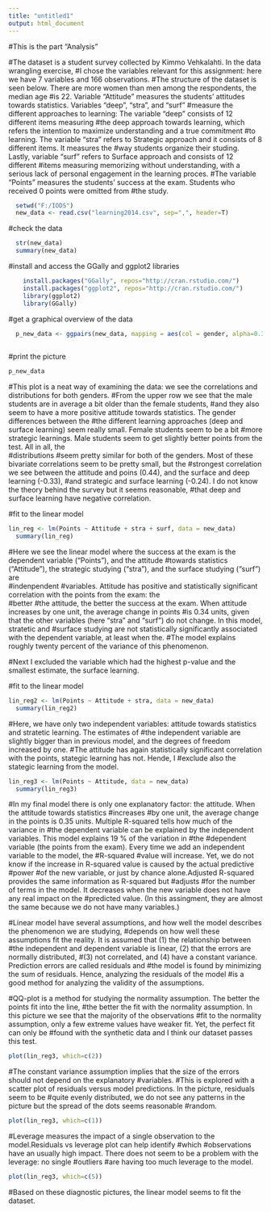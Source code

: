 ---
title: "untitled1"
output: html_document
---

#This is the part "Analysis"
  
  #The dataset is a student survey collected by Kimmo Vehkalahti. In the data wrangling exercise, 
  #I chose the variables relevant for this assignment: here we have 7 variables and 166 observations. 
  #The structure of the dataset is seen below. There are more women than men among the respondents, the median age
  #is 22. Variable "Attitude" measures the students' attitudes towards statistics. Variables "deep", "stra", and 
  "surf"
  #measure the different approaches to learning: The variable "deep" consists of 12 different items measuring 
  #the deep approach towards learning, which refers the intention to maximize understanding and a true commitment 
  #to learning. The variable "stra" refers to Strategic approach and it consists of 8 different items. It measures the 
  #way students organize their studing. Lastly, variable "surf" refers to Surface approach and consists of 12 different   #items measuring memorizing without understanding, with a serious lack of personal engagement in the learning proces.   #The variable "Points" measures the students' success at the exam. Students who received 0 points were omitted from 
  #the study.
  
```{r} 
  setwd("F:/IODS")
  new_data <- read.csv("learning2014.csv", sep=",", header=T)
```

   #check the data
```{r}
  str(new_data)
  summary(new_data)
```

  #install and access the GGally and ggplot2 libraries
```{r}
    install.packages("GGally", repos="http://cran.rstudio.com/")
    install.packages("ggplot2", repos="http://cran.rstudio.com/")
    library(ggplot2)
    library(GGally)
```

  #get a graphical overview of the data
```{r}  
  p_new_data <- ggpairs(new_data, mapping = aes(col = gender, alpha=0.3), lower = list(combo = wrap("facethist", 
                                                                                                    bins = 20)))
```

  #print the picture
```{r}  
p_new_data
```

  #This plot is a neat way of examining the data: we see the correlations and distributions for both genders.
  #From the upper row we see that the male students are in average a bit older than the female students,
  #and they also seem to have a more positive attitude towards statistics. The gender differences between the
  #the different learning approaches (deep and surface learning) seem really small. Female students seem to be a bit 
  #more strategic learnings. Male students seem to get slightly better points from the test. All in all, the        
  #distributions 
  #seem pretty similar for both of the genders. Most of these bivariate correlations seem to be pretty small, but the 
  #strongest correlation we see between the attitude and poins (0.44), and the surface and deep learning (-0.33), 
  #and strategic and surface learning (-0.24). I do not know the theory behind the survey but it seems reasonable, 
  #that deep and surface learning have negative correlation.
  
  #fit to the linear model
```{r}  
lin_reg <- lm(Points ~ Attitude + stra + surf, data = new_data)
  summary(lin_reg)
```  
  #Here we see the linear model where the success at the exam is the dependent variable ("Points"), and the attitude 
  #towards statistics ("Attitude"), the strategic studying ("stra"), and the surface studying ("surf") are   
  #indenpendent
  #variables. Attitude has positive and statistically significant correlation with the points from the exam: the   
  #better
  #the attitude, the better the success at the exam. When attitude increases by one unit, the average change in points   #is 0.34 units, given that the other variables (here "stra" and "surf") do not change. In this model, stratetic and 
  #surface studying are not statistically significantly  associated with the dependent variable, at least when the. 
  #The model explains roughly twenty percent of the variance of this phenomenon.
  
  #Next I excluded the variable which had the highest p-value and the smallest estimate, the surface learning.
  
  #fit to the linear model
```{r}  
lin_reg2 <- lm(Points ~ Attitude + stra, data = new_data)
  summary(lin_reg2)
```
  
  #Here, we have only two independent variables: attitude towards statistics and stratetic learning. The estimates of 
  #the independent variable are slightly bigger than in previous model, and the degrees of freedom increased by one.
  #The attitude has again statistically significant correlation with the points, stategic learning has not. Hende, I 
  #exclude also the stategic learning from the model.
  
```{r}  
lin_reg3 <- lm(Points ~ Attitude, data = new_data)
  summary(lin_reg3)
```  
  #In my final model there is only one explanatory factor: the attitude. When the attitude towards statistics #increases 
  #by one unit, the average change in the points is 0.35 units. Multiple R-squared tells how much of the variance in 
  #the dependent variable can be explained by the independent variables. This model explains 19 % of the variation in #the
  #dependent variable (the points from the exam). Every time we add an independent variable to the model, the #R-squared 
  #value will increase. Yet, we do not know if the increase in R-squared value is caused by the actual predictive #power
  #of the new variable, or just by chance alone.Adjusted R-squared provides the same information as R-squared but #adjusts 
  #for the number of terms in the model. It decreases when the new variable does not have any real impact on the 
  #predicted value. (In this assingment, they are almost the same because we do not have many variables.) 
  
  #Linear model have several assumptions, and how well the model describes the phenomenon we are studying,
  #depends on how well these assumptions fit the reality. It is assumed that (1) the relationship between
  #the independent and dependent variable is linear, (2) that the errors are normally distributed, 
  #(3) not correlated, and (4) have a constant variance. Prediction errors are called residuals and 
  #the model is found by minimizing the sum of residuals. Hence, analyzing the residuals of the model
  #is a good method for analyzing the validity of the assumptions.
  
  #QQ-plot is a method for studying the normality assumption. The better the points fit into the line,
  #the better the fit with the normality assumption. In this picture we see that the majority of the observations
  #fit to the normality assumption, only a few extreme values have weaker fit. Yet, the perfect fit can only be 
  #found with the synthetic data and I think our dataset passes this test.
  
```{r}  
plot(lin_reg3, which=c(2))
```

  #The constant variance assumption implies that the size of the errors should not depend on the explanatory #variables.
  #This is explored with a scatter plot of residuals versus model predictions. In the picture, residuals seem to be
  #quite evenly distributed, we do not see any patterns in the picture but the spread of the dots seems reasonable #random.
  
```{r}
plot(lin_reg3, which=c(1))
```  
  #Leverage measures the impact of a single observation to the model.Residuals vs leverage plot can help identify #which 
  #observations have an usually  high impact. There does not seem to be a problem with the leverage: no single #outliers
  #are having too much leverage to the model.
  
```{r}
plot(lin_reg3, which=c(5))
```  
  #Based on these diagnostic pictures, the linear model seems to fit the dataset.
